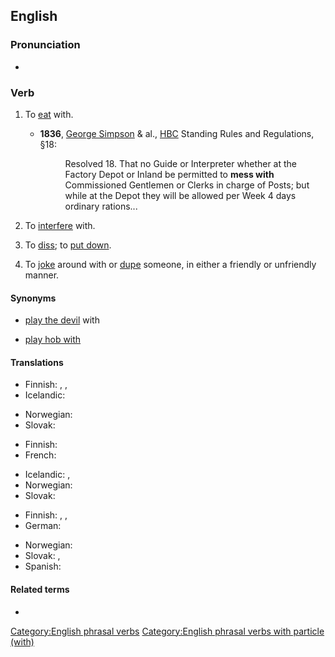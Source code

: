 ==English==

===Pronunciation===
* {{audio|en|En-au-mess with.ogg|Audio (AU)}}

===Verb===
{{head|en|verb}}

# {{lb|en|obsolete}} To [[eat]] with.
#* '''1836''', [[:w:George Simpson (HBC administrator)|George Simpson]] & al., [[:w:Hudson's Bay Company|HBC]] Standing Rules and Regulations, §18:
#*: Resolved 18. That no Guide or Interpreter whether at the Factory Depot or Inland be permitted to '''mess with''' Commissioned Gentlemen or Clerks in charge of Posts; but while at the Depot they will be allowed per Week 4 days ordinary rations...
# {{lb|en|slang}} To [[interfere]] with.
#: {{ux|en|Don't '''mess with''' the controls. I just got everything adjusted correctly.}}
# {{lb|en|slang}} To [[diss]]; to [[put down]].
#: {{ux|en|Hey! Quit '''messing with''' my brother.}}
# {{lb|en|slang}} To [[joke]] around with or [[dupe]] someone, in either a friendly or unfriendly manner.
#: {{ux|en|Don't worry: I'm just '''messing with''' you.}}

====Synonyms====
* {{qualifier|obsolete}} [[play the devil]] with
* {{qualifier|UK|rustic US}} [[play hob with]]

====Translations====
{{trans-top|to interfere with}}
* Finnish: {{t+|fi|touhuilla}}, {{t+|fi|temppuilla}}, {{t+|fi|sählätä}}
* Icelandic: {{t|is|blanda sér í}}
{{trans-mid}}
* Norwegian: {{t|no|søle med}}
* Slovak: {{t|sk|babrať}}
{{trans-bottom}}

{{trans-top|to diss}}
* Finnish: {{t+|fi|parjata}}
* French: {{t+|fr|chercher}}
{{trans-mid}}
* Icelandic: {{t+|is|abbast}}, {{t+|is|abbast upp á}}
* Norwegian: {{t|no|søle med}}
* Slovak: {{t|sk|zhadzovať}}
{{trans-bottom}}

{{trans-top|to joke with}}
* Finnish: {{t+|fi|pelleillä}}, {{t+|fi|pilailla}}, {{t+|fi|vitsailla}}
* German: {{t+|de|verarschen}}
{{trans-mid}}
* Norwegian: {{t|no|søle med}}
* Slovak: {{t|sk|doberať si}}, {{t|sk|uťahovať si}}
* Spanish: {{t+|es|huevear}} {{qualifier|Chile}}
{{trans-bottom}}

====Related terms====
* {{l|en|mess around}}

[[Category:English phrasal verbs]]
[[Category:English phrasal verbs with particle (with)]]
